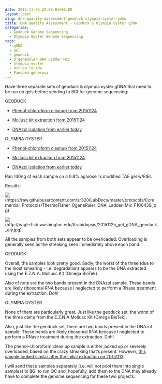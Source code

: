 ```yaml
---
date: 2015-11-25 22:58:01+00:00
layout: post
slug: dna-quality-assessment-geoduck-olympia-oyster-gdna
title: DNA Quality Assessment - Geoduck & Olympia Oyster gDNA
categories:
  - Geoduck Genome Sequencing
  - Olympia Oyster Genome Sequencing
tags:
  - gDNA
  - gel
  - geoduck
  - O'geneRuler DNA Ladder Mix
  - olympia oyster
  - Ostrea lurida
  - Panopea generosa
---
```


Have three separate sets of geoduck & olympia oyster gDNA that need to be run on gels before sending to BGI for genome sequencing:

GEODUCK




    
  * [Phenol-chloroform cleanup from 20151124](https://robertslab.github.io/sams-notebook/2015/11/24/phenol-chloroform-dna-cleanup-geoduck-gdna.html)

    
  * [Mollusc kit extraction from 20151124](https://robertslab.github.io/sams-notebook/2015/11/24/dna-isolation-geoduck-adductor-muscle-gdna.html)

    
  * [DNAzol isolation from earlier today](https://robertslab.github.io/sams-notebook/2015/11/25/dna-isolation-geoduck-ctenidia-gdna.html)





OLYMPIA OYSTER


    
  * [Phenol-chloroform cleanup from 20151124](https://robertslab.github.io/sams-notebook/2015/11/24/phenol-chloroform-dna-cleanup-olympia-oyster-gdna.html)

    
  * [Mollusc kit extraction from 20151124](https://robertslab.github.io/sams-notebook/2015/11/24/dna-isolation-olympia-oyster-outer-mantle-gdna.html)

    
  * [DNAzol isolation from earlier today](https://robertslab.github.io/sams-notebook/2015/11/25/dna-isolation-olympia-oyster-outer-mantle-gdna-2.html)





Ran 100ng of each sample on a 0.8% agarose 1x modified TAE gel w/EtBr.

Results:

![](https://raw.githubusercontent.com/sr320/LabDocs/master/protocols/Commercial_Protocols/ThermoFisher_OgeneRuler_DNA_Ladder_Mix_F100439.jpg)(https://raw.githubusercontent.com/sr320/LabDocs/master/protocols/Commercial_Protocols/ThermoFisher_OgeneRuler_DNA_Ladder_Mix_F100439.jpg)

![](https://eagle.fish.washington.edu/Arabidopsis/20151125_gel_gDNA_geoduck_oly.jpg)(http://eagle.fish.washington.edu/Arabidopsis/20151125_gel_gDNA_geoduck_oly.jpg)



All the samples from both sets appear to be overloaded. Overloading is generally seen as the streaking seen immediately above each band.

GEODUCK

Overall, the samples look pretty good. Sadly, the worst of the three (due to the most smearing - i.e. degradation) appears to be the DNA extracted using the E.Z.N.A. Mollusc Kit (Omega BioTek).

Also of note are the two bands present in the DNAzol sample. These bands are likely ribosomal RNA because I neglected to perform a RNase treatment during the extraction. Doh!



OLYMPIA OYSTER

None of them are particularly great. Just like the geoduck set, the worst of the three came from the E.Z.N.A Mollusc Kit (Omega BioTek).

Also, just like the geoduck set, there are two bands present in the DNAzol sample. These bands are likely ribosomal RNA because I neglected to perform a RNase treatment during the extraction. Doh!

The phenol-chloroform clean up sample is either jacked up or severely overloaded, based on the crazy streaking that's present. However, [this sample looked similar after the initial extraction on 20151113](https://robertslab.github.io/sams-notebook/2015/11/13/dna-quality-assessment-geoduck-oly-oly-2sn.html).



I will send these samples separately (i.e. will not pool them into single samples) to BGI to run QC and, hopefully, add them to the DNA they already have to complete the genome sequencing for these two projects.
